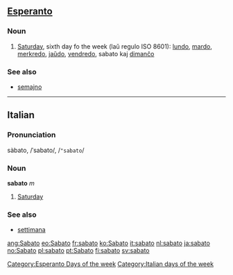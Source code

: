 ==[[Esperanto]]==
===Noun===

#[[Saturday]], sixth day fo the week (laŭ regulo ISO 8601): [[lundo]], [[mardo]], [[merkredo]], [[jaŭdo]], [[vendredo]], sabato kaj [[dimanĉo]]

[[Category:Esperanto Days of the week]]

===See also===
*[[semajno]]

----

==Italian==
===Pronunciation===
sàbato, /ˈsabato/, /<tt>"sabato</tt>/
===Noun===
'''sabato''' ''m''

# [[Saturday]]

===See also===
*[[settimana]]

[[Category:Italian days of the week]]

[[ang:Sabato]]
[[eo:Sabato]]
[[fr:sabato]]
[[ko:Sabato]]
[[it:sabato]]
[[nl:sabato]]
[[ja:sabato]]
[[no:Sabato]]
[[pl:sabato]]
[[pt:Sabato]]
[[fi:sabato]]
[[sv:sabato]]